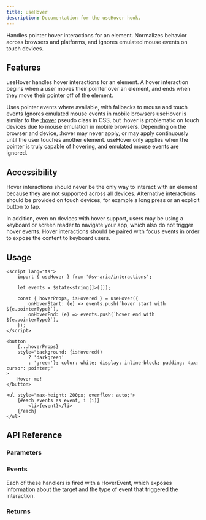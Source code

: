 ```yaml
---
title: useHover
description: Documentation for the useHover hook.
---
```



Handles pointer hover interactions for an element. Normalizes behavior across browsers and platforms, and ignores emulated mouse events on touch devices.

## Features

useHover handles hover interactions for an element. A hover interaction begins when a user moves their pointer over an element, and ends when they move their pointer off of the element.

Uses pointer events where available, with fallbacks to mouse and touch events
Ignores emulated mouse events in mobile browsers
useHover is similar to the [:hover](https://developer.mozilla.org/en-US/docs/Web/CSS/:hover) pseudo class in CSS, but :hover is problematic on touch devices due to mouse emulation in mobile browsers. Depending on the browser and device, :hover may never apply, or may apply continuously until the user touches another element. useHover only applies when the pointer is truly capable of hovering, and emulated mouse events are ignored.

## Accessibility

Hover interactions should never be the only way to interact with an element because they are not supported across all devices. Alternative interactions should be provided on touch devices, for example a long press or an explicit button to tap.

In addition, even on devices with hover support, users may be using a keyboard or screen reader to navigate your app, which also do not trigger hover events. Hover interactions should be paired with focus events in order to expose the content to keyboard users.

## Usage

```svelte live props={{ "client:visible": true }}
<script lang="ts">
	import { useHover } from '@sv-aria/interactions';

	let events = $state<string[]>([]);

	const { hoverProps, isHovered } = useHover({
		onHoverStart: (e) => events.push(`hover start with ${e.pointerType}`),
		onHoverEnd: (e) => events.push(`hover end with ${e.pointerType}`),
	});
</script>

<button
	{...hoverProps}
	style="background: {isHovered()
		? 'darkgreen'
		: 'green'}; color: white; display: inline-block; padding: 4px; cursor: pointer;"
>
	Hover me!
</button>

<ul style="max-height: 200px; overflow: auto;">
	{#each events as event, i (i)}
		<li>{event}</li>
	{/each}
</ul>
```

## API Reference

### Parameters

<Parameters props={HoverDocs.props} />

### Events

<Events props={HoverDocs.events} />

Each of these handlers is fired with a HoverEvent, which exposes information about the target and the type of event that triggered the interaction.

<Other props={HoverDocs.other.HoverEvent} />

### Returns

<Returns props={HoverDocs.returns} />
